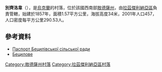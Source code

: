 {{coord|46|52|2|N|30|14|31|E|scale:30000|display=inline,title}}

'''別齊洛韋'''（{{lang-uk|Бецилове}}），是[[烏克蘭|烏克蘭]]的村落，位於該國西南部[[敖德薩州|敖德薩州]]，由[[拉茲傑利納亞區|拉茲傑利納亞區]]負責管轄，始建於1857年，面積1.57平方公里，海拔高度34米，2001年人口457，人口密度每平方公里290.53人。

==參考資料==
*[http://rozdilna-rda.odessa.gov.ua/files/rozdilna-rda/files/PASPORT/pasport_becilovo.pdf Паспорт Бецилівської сільської ради]
* [https://web.archive.org/web/20160304204939/http://w1.c1.rada.gov.ua/pls/z7502/A005?rf7571=23010 Бецилове]

{{DEFAULTSORT:Бецилове}}
[[Category:敖德薩州村落|Category:敖德薩州村落]]
[[Category:拉茲傑利納亞區村落|Category:拉茲傑利納亞區村落]]


{{Odessa-geo-stub}}